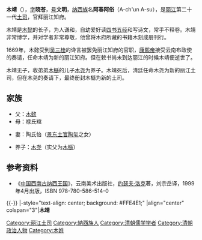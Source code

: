 {{東亞男性歷史人物
|名稱 =木靖
|身份 =[[丽江土司|丽江土司]]
|國家 =[[清朝|大清]]
|時代 =
|屆數 =
|最高職務 =麗江知府
|前任 = [[木懿|木懿]]
|繼任 = [[木櫾|木櫾]]
|圖片名稱 =
|圖片大小 =
|圖片說明 =
|姓名 =木靖
|字 =曉蒼
|號=文明
|官職 =麗江知府
|封爵 =
|封號 =
|位階 =
|封地 =
|尊號 =[[木天王|木天王]]
|族裔 =[[納西族|納西族]]
|信仰 =
|氏族 =
|府邸 =[[木府|木府]]
|初名 =
|小字 =
|別名 =阿春阿俗
|法號 =
|院號 =
|其他名號 =
|出生日期 =1628年1月5日<br />（[[天啟|天啟]]七年冬月廿九）
|出生地點 =
|逝世日期 ={{Death date and age|1671|8|6|1628|1|5}}<br />（[[康熙|康熙]]十七年七月初二）
|逝世地點 =
|父親 =[[木懿|木懿]]
|母親 =[[禄氏琯|禄氏琯]]
|正室 =[[陶氏怡|陶氏怡]]
|繼室 =
|正室之父 =
|正室之母 =
|繼室之父 =
|繼室之母 =
|兄弟 =
|姊妹 =
|嫡兄弟 =
|嫡姊妹 =
|庶兄弟 =
|庶姊妹 =
|同胞兄弟 =
|同胞姊妹 =
|異母兄弟 =
|異母姊妹 =
|子 =
|女 =
|養子=[[木堯|木堯]]
|其他親屬 =
|功名 = 
|經歷 = 
|著作 =
|注釋 =
}}
'''木靖'''（{{bd|1628年|1月5日|1671年|8月6日|catIdx=M木}}），[[表字|字]]'''晓苍'''，[[号|号]]'''文明'''，[[纳西族|纳西族]]名'''阿春阿俗'''（A-ch'un A-su），是[[丽江|丽江]]第二十一代[[丽江土司|土司]]，官拜丽江知府。

木靖是[[木懿|木懿]]的长子，为人谦和，自幼爱好读[[四书五经|四书五经]]和写诗文，常手不释卷。木靖非常博学，并对学者非常尊敬，他曾将木府所藏的书籍木刻成册刊行。

1669年，木懿受到[[吴三桂|吴三桂]]的谗言被罢免丽江知府的官职，[[康熙帝|康熙帝]]接受云南布政使的奏请，任命木靖为新的丽江知府。但在敕书尚未到达丽江的时候木靖便逝世了。

木靖无子，收弟弟[[木櫾|木櫾]]的儿子[[木尧|木尧]]为养子。木靖死后，清廷任命木尧为新的丽江土司，但在木尧的奏请下，最终册封木櫾为新的土司。

==家族==
*父：[[木懿|木懿]]
*母：禄氏琯

*妻：陶氏怡（[[景东土司|景东土官]][[陶玺|陶玺]]之女）

*养子：[[木尧|木尧]]（实父为[[木櫾|木櫾]]）
==参考资料==
{{Wikisource author}}
*《[[中国西南古纳西王国|中国西南古纳西王国]]》，云南美术出版社，[[约瑟夫·洛克|约瑟夫·洛克]]著，刘宗岳译，1999年4月出版，ISBN 978-780-586-514-0

{{-}}
{{start box}}
|-style="text-align: center; background: #FFE4E1;"
|align="center" colspan="3"|'''木靖'''
{{s-before|[[木懿|木懿]]}}
{{s-title|[[木氏土司|丽江木氏土司]]|1669年—1671年}}
{{s-after|[[木櫾|木櫾]]}}
{{end box}}
{{丽江土司}}
[[Category:丽江土司|Category:丽江土司]]
[[Category:納西族人|Category:納西族人]]
[[Category:清朝儒学学者|Category:清朝儒学学者]]
[[Category:清朝政治人物|Category:清朝政治人物]]
[[Category:木姓|Category:木姓]]